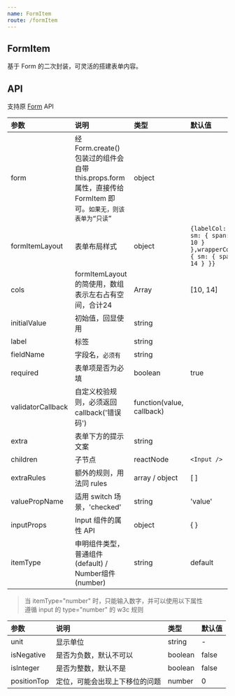 ```yaml
---
name: FormItem
route: /formItem
---
```



## FormItem

基于 Form 的二次封装，可灵活的搭建表单内容。

<Playground>

</Playground>

## API

支持原 [Form](https://ant-design.gitee.io/components/form-cn/) API

|参数|说明|类型|默认值|
|:--|:--|:--|:--|
|form|经 Form.create() 包装过的组件会自带 this.props.form 属性，直接传给 FormItem 即可。`如果无，则该表单为“只读”`|object||
|formItemLayout|表单布局样式|object|`{labelCol: { sm: { span: 10 } },wrapperCol: { sm: { span: 14 } }}`|
|cols| formItemLayout 的简使用，数组表示左右占有空间，合计24|Array|[10, 14]|
|initialValue|初始值，回显使用|string||
|label|标签|string||
|fieldName|字段名，`必须有`|string||
|required|表单项是否为必填|boolean|true|
|validatorCallback|自定义校验规则，必须返回callback('错误码')|function(value, callback)||
|extra|表单下方的提示文案|string||
|children|子节点| reactNode |`<Input />`|
|extraRules|额外的规则，用法同 rules|array / object|[ ]|
|valuePropName|适用 switch 场景，'checked'|string|'value'|
|inputProps|Input 组件的属性 API|object|{ }|
|itemType|申明组件类型，普通组件(default) / Number组件(number)|string|default|

> 当 itemType="number" 时，只能输入数字，并可以使用以下属性<br />
> 遵循 input 的 type="number" 的 w3c 规则

|参数|说明|类型|默认值|
|:--|:--|:--|:--|
|unit|显示单位|string|-|
|isNegative|是否为负数，默认不可以| boolean |false|
|isInteger|是否为整数，默认不是|boolean |false|
|positionTop|定位，可能会出现上下移位的问题|number|0|